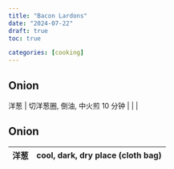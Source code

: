 ```yaml
---
title: "Bacon Lardons"
date: "2024-07-22"
draft: true
toc: true

categories: [cooking]
---
```


## Onion

| 洋葱               | 切洋葱圈, 倒油, 中火煎 10 分钟                                                       |              |                                          |
## Onion

| 洋葱 | cool, dark, dry place (cloth bag) |
| ---- | --------------------------------- |
